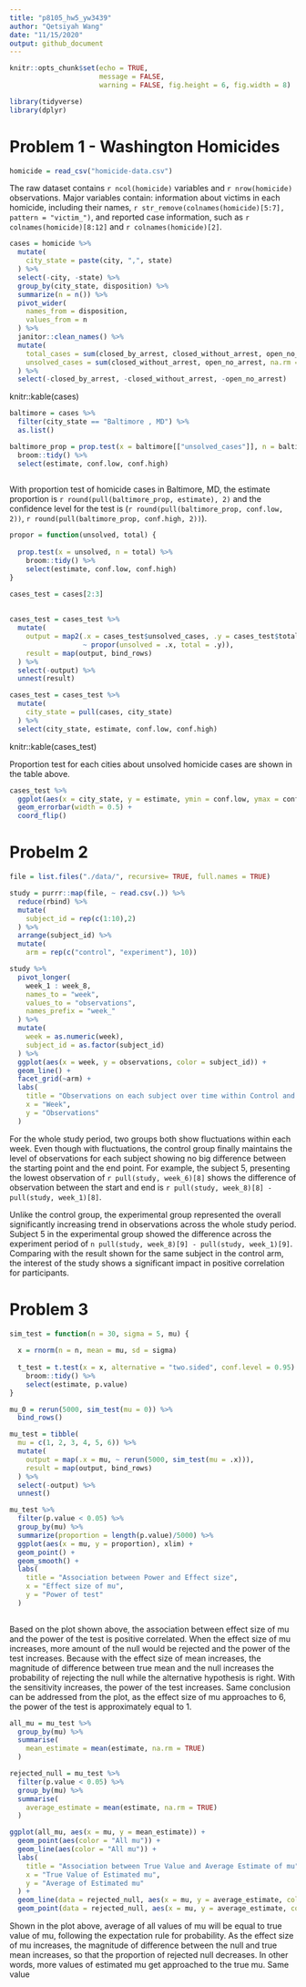 ```yaml
---
title: "p8105_hw5_yw3439"
author: "Qetsiyah Wang"
date: "11/15/2020"
output: github_document
---
```


```r
knitr::opts_chunk$set(echo = TRUE,
                      message = FALSE,
                      warning = FALSE, fig.height = 6, fig.width = 8)

library(tidyverse)
library(dplyr)
```

# Problem 1 - Washington Homicides

```r
homicide = read_csv("homicide-data.csv")
```
  The raw dataset contains `r ncol(homicide)` variables and `r nrow(homicide)` observations. Major variables contain: information about victims in each homicide, including their names, `r str_remove(colnames(homicide)[5:7], pattern = "victim_")`, and reported case information, such as `r colnames(homicide)[8:12]` and `r colnames(homicide)[2]`. 

```r

cases = homicide %>%
  mutate(
    city_state = paste(city, ",", state)
  ) %>%
  select(-city, -state) %>%
  group_by(city_state, disposition) %>%
  summarize(n = n()) %>%
  pivot_wider(
    names_from = disposition,
    values_from = n
  ) %>%
  janitor::clean_names() %>%
  mutate(
    total_cases = sum(closed_by_arrest, closed_without_arrest, open_no_arrest, na.rm = TRUE),
    unsolved_cases = sum(closed_without_arrest, open_no_arrest, na.rm = TRUE)
  ) %>%
  select(-closed_by_arrest, -closed_without_arrest, -open_no_arrest)

```
knitr::kable(cases)

```r

baltimore = cases %>%
  filter(city_state == "Baltimore , MD") %>%
  as.list()

baltimore_prop = prop.test(x = baltimore[["unsolved_cases"]], n = baltimore[["total_cases"]]) %>%
  broom::tidy() %>%
  select(estimate, conf.low, conf.high)
  
```
  With proportion test of homicide cases in Baltimore, MD, the estimate proportion is `r round(pull(baltimore_prop, estimate), 2)` and the confidence level for the test is (`r round(pull(baltimore_prop, conf.low, 2))`, `r round(pull(baltimore_prop, conf.high, 2))`).
  
```r

propor = function(unsolved, total) {
  
  prop.test(x = unsolved, n = total) %>%
    broom::tidy() %>%
    select(estimate, conf.low, conf.high)
}

cases_test = cases[2:3]
  
  
cases_test = cases_test %>%
  mutate(
    output = map2(.x = cases_test$unsolved_cases, .y = cases_test$total_cases, 
                  ~ propor(unsolved = .x, total = .y)),
    result = map(output, bind_rows)
  ) %>%
  select(-output) %>%
  unnest(result)

cases_test = cases_test %>%
  mutate(
    city_state = pull(cases, city_state)
  ) %>%
  select(city_state, estimate, conf.low, conf.high)

```
knitr::kable(cases_test)

  Proportion test for each cities about unsolved homicide cases are shown in the table above.

```r

cases_test %>%
  ggplot(aes(x = city_state, y = estimate, ymin = conf.low, ymax = conf.high)) +
  geom_errorbar(width = 0.5) +
  coord_flip()

```

  

# Probelm 2

```r

file = list.files("./data/", recursive= TRUE, full.names = TRUE) 

study = purrr::map(file, ~ read.csv(.)) %>%
  reduce(rbind) %>%
  mutate(
    subject_id = rep(c(1:10),2)
  ) %>%
  arrange(subject_id) %>%
  mutate(
    arm = rep(c("control", "experiment"), 10))

study %>%
  pivot_longer(
    week_1 : week_8,
    names_to = "week",
    values_to = "observations",
    names_prefix = "week_"
  ) %>%
  mutate(
    week = as.numeric(week),
    subject_id = as.factor(subject_id)
  ) %>%
  ggplot(aes(x = week, y = observations, color = subject_id)) +
  geom_line() +
  facet_grid(~arm) +
  labs(
    title = "Observations on each subject over time within Control and Experimental group",
    x = "Week",
    y = "Observations"
  )

```
  For the whole study period, two groups both show fluctuations within each week. Even though with fluctuations, the control group finally maintains the level of observations for each subject showing no big difference between the starting point and the end point. For example, the subject 5, presenting the lowest observation of `r pull(study, week_6)[8]` shows the difference of observation between the start and end is `r pull(study, week_8)[8] - pull(study, week_1)[8]`. 
  
  Unlike the control group, the experimental group represented the overall significantly increasing trend in observations across the whole study period. Subject 5 in the experimental group showed the difference across the experiment period of `n pull(study, week_8)[9] - pull(study, week_1)[9]`. Comparing with the result shown for the same subject in the control arm, the interest of the study shows a significant impact in positive correlation for participants. 
  
# Problem 3

```r

sim_test = function(n = 30, sigma = 5, mu) {
  
  x = rnorm(n = n, mean = mu, sd = sigma)
  
  t_test = t.test(x = x, alternative = "two.sided", conf.level = 0.95) %>%
    broom::tidy() %>%
    select(estimate, p.value)
}

mu_0 = rerun(5000, sim_test(mu = 0)) %>%
  bind_rows()

mu_test = tibble(
  mu = c(1, 2, 3, 4, 5, 6)) %>%
  mutate(
    output = map(.x = mu, ~ rerun(5000, sim_test(mu = .x))),
    result = map(output, bind_rows)
  ) %>%
  select(-output) %>%
  unnest()
```

```r

mu_test %>%
  filter(p.value < 0.05) %>%
  group_by(mu) %>%
  summarize(proportion = length(p.value)/5000) %>%
  ggplot(aes(x = mu, y = proportion), xlim) +
  geom_point() +
  geom_smooth() +
  labs(
    title = "Association between Power and Effect size",
    x = "Effect size of mu",
    y = "Power of test"
  )
  
```

  Based on the plot shown above, the association between effect size of mu and the power of the test is positive correlated. When the effect size of mu increases, more amount of the null would be rejected and the power of the test increases. Because with the effect size of mean increases, the magnitude of difference between true mean and the null increases the probability of rejecting the null while the alternative hypothesis is right. With the sensitivity increases, the power of the test increases. Same conclusion can be addressed from the plot, as the effect size of mu approaches to 6, the power of the test is approximately equal to 1.

```r

all_mu = mu_test %>%
  group_by(mu) %>%
  summarise(
    mean_estimate = mean(estimate, na.rm = TRUE)
  )

rejected_null = mu_test %>%
  filter(p.value < 0.05) %>%
  group_by(mu) %>%
  summarise(
    average_estimate = mean(estimate, na.rm = TRUE)
  )

ggplot(all_mu, aes(x = mu, y = mean_estimate)) +
  geom_point(aes(color = "All mu")) +
  geom_line(aes(color = "All mu")) +
  labs(
    title = "Association between True Value and Average Estimate of mu",
    x = "True Value of Estimated mu",
    y = "Average of Estimated mu"
  ) +
  geom_line(data = rejected_null, aes(x = mu, y = average_estimate, color = "Rejected mu")) +
  geom_point(data = rejected_null, aes(x = mu, y = average_estimate, color = "Rejected mu"))


```
   
   Shown in the plot above, average of all values of mu will be equal to true value of mu, following the expectation rule for probability. As the effect size of mu increases, the magnitude of difference between the null and true mean increases, so that the proportion of rejected null decreases. In other words, more values of estimated mu get approached to the true mu. Same value 
  










